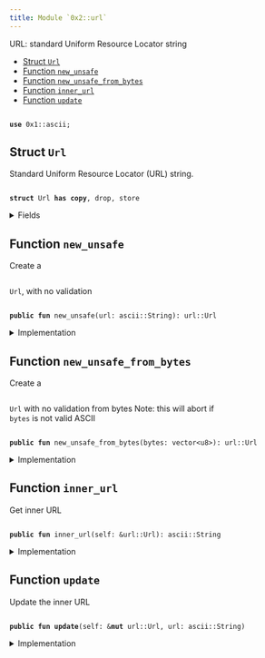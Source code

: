 ```yaml
---
title: Module `0x2::url`
---
```


<Link id="0x2_url"/>
URL: standard Uniform Resource Locator string


-  [Struct `Url`](#0x2_url_Url)
-  [Function `new_unsafe`](#0x2_url_new_unsafe)
-  [Function `new_unsafe_from_bytes`](#0x2_url_new_unsafe_from_bytes)
-  [Function `inner_url`](#0x2_url_inner_url)
-  [Function `update`](#0x2_url_update)


<pre><code>
<b>use</b> <Link href="../move-stdlib/ascii#0x1_ascii">0x1::ascii</Link>;
</code></pre>



<Link id="0x2_url_Url"></Link>

## Struct `Url`

Standard Uniform Resource Locator (URL) string.


<pre><code>
<b>struct</b> <Link href="../iota-framework/url#0x2_url_Url">Url</Link> <b>has</b> <b>copy</b>, drop, store
</code></pre>



<details>
<summary>Fields</summary>


<dl>
<dt>
<code>
<Link href="../iota-framework/url#0x2_url">url</Link>: <Link href="../move-stdlib/ascii#0x1_ascii_String">ascii::String</Link></code>
</dt>
<dd>

</dd>
</dl>


</details>

<Link id="0x2_url_new_unsafe"></Link>

## Function `new_unsafe`

Create a <code>
<Link href="../iota-framework/url#0x2_url_Url">Url</Link></code>, with no validation


<pre><code>
<b>public</b> <b>fun</b> <Link href="../iota-framework/url#0x2_url_new_unsafe">new_unsafe</Link>(<Link href="../iota-framework/url#0x2_url">url</Link>: <Link href="../move-stdlib/ascii#0x1_ascii_String">ascii::String</Link>): <Link href="../iota-framework/url#0x2_url_Url">url::Url</Link>
</code></pre>



<details>
<summary>Implementation</summary>


<pre><code>
<b>public</b> <b>fun</b> <Link href="../iota-framework/url#0x2_url_new_unsafe">new_unsafe</Link>(<Link href="../iota-framework/url#0x2_url">url</Link>: String): <Link href="../iota-framework/url#0x2_url_Url">Url</Link> \{
    <Link href="../iota-framework/url#0x2_url_Url">Url</Link> \{ <Link href="../iota-framework/url#0x2_url">url</Link> }
}
</code></pre>



</details>

<Link id="0x2_url_new_unsafe_from_bytes"></Link>

## Function `new_unsafe_from_bytes`

Create a <code>
<Link href="../iota-framework/url#0x2_url_Url">Url</Link></code> with no validation from bytes
Note: this will abort if <code>
bytes</code> is not valid ASCII


<pre><code>
<b>public</b> <b>fun</b> <Link href="../iota-framework/url#0x2_url_new_unsafe_from_bytes">new_unsafe_from_bytes</Link>(bytes: <Link href="../move-stdlib/vector#0x1_vector">vector</Link>&lt;u8&gt;): <Link href="../iota-framework/url#0x2_url_Url">url::Url</Link>
</code></pre>



<details>
<summary>Implementation</summary>


<pre><code>
<b>public</b> <b>fun</b> <Link href="../iota-framework/url#0x2_url_new_unsafe_from_bytes">new_unsafe_from_bytes</Link>(bytes: <Link href="../move-stdlib/vector#0x1_vector">vector</Link>&lt;u8&gt;): <Link href="../iota-framework/url#0x2_url_Url">Url</Link> \{
    <b>let</b> <Link href="../iota-framework/url#0x2_url">url</Link> = bytes.to_ascii_string();
    <Link href="../iota-framework/url#0x2_url_Url">Url</Link> \{ <Link href="../iota-framework/url#0x2_url">url</Link> }
}
</code></pre>



</details>

<Link id="0x2_url_inner_url"></Link>

## Function `inner_url`

Get inner URL


<pre><code>
<b>public</b> <b>fun</b> <Link href="../iota-framework/url#0x2_url_inner_url">inner_url</Link>(self: &<Link href="../iota-framework/url#0x2_url_Url">url::Url</Link>): <Link href="../move-stdlib/ascii#0x1_ascii_String">ascii::String</Link>
</code></pre>



<details>
<summary>Implementation</summary>


<pre><code>
<b>public</b> <b>fun</b> <Link href="../iota-framework/url#0x2_url_inner_url">inner_url</Link>(self: &<Link href="../iota-framework/url#0x2_url_Url">Url</Link>): String\{
    self.<Link href="../iota-framework/url#0x2_url">url</Link>
}
</code></pre>



</details>

<Link id="0x2_url_update"></Link>

## Function `update`

Update the inner URL


<pre><code>
<b>public</b> <b>fun</b> <b>update</b>(self: &<b>mut</b> <Link href="../iota-framework/url#0x2_url_Url">url::Url</Link>, <Link href="../iota-framework/url#0x2_url">url</Link>: <Link href="../move-stdlib/ascii#0x1_ascii_String">ascii::String</Link>)
</code></pre>



<details>
<summary>Implementation</summary>


<pre><code>
<b>public</b> <b>fun</b> <b>update</b>(self: &<b>mut</b> <Link href="../iota-framework/url#0x2_url_Url">Url</Link>, <Link href="../iota-framework/url#0x2_url">url</Link>: String) \{
    self.<Link href="../iota-framework/url#0x2_url">url</Link> = <Link href="../iota-framework/url#0x2_url">url</Link>;
}
</code></pre>



</details>
